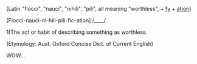 [Latin "flocci", "nauci", "nihili", "pili", all meaning "worthless", + [[fy]] + [[ation]]]

[Flocci-nauci-ni-hili-pili-fic-ation] /____/

1)The act or habit of describing something as worthless.

(Etymology: Aust. Oxford Concise Dict. of Current English)

WOW...